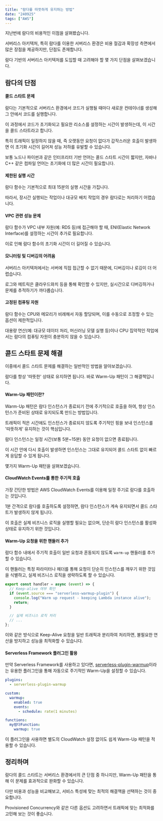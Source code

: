 ```yaml
---
title: "람다를 따뜻하게 유지하는 방법"
date: "240925"
tags: ["AWS"]
---
```


지난번에 람다의 비용적인 이점을 살펴봤습니다.

서버리스 아키텍처, 특히 람다를 이용한 서버리스 환경은 비용 절감과 확장성 측면에서 많은 장점을 제공하지만, 단점도 존재합니다.

람다 기반의 서버리스 아키텍처를 도입할 때 고려해야 할 몇 가지 단점을 살펴보겠습니다.

## 람다의 단점

#### 콜드 스타트 문제

람다는 기본적으로 서버리스 환경에서 코드가 실행될 때마다 새로운 컨테이너를 생성해 그 안에서 코드를 실행합니다.

이 과정에서 코드가 초기화되고 필요한 리소스를 설정하는 시간이 발생하는데, 이 시간을 콜드 스타트라고 합니다.

특히 트래픽이 일정하지 않을 때, 즉 오랫동안 요청이 없다가 갑작스러운 호출이 발생하면 이 초기화 시간이 길어져 성능 저하를 유발할 수 있습니다.

보통 노드나 파이썬과 같은 인터프리터 기반 언어는 콜드 스타트 시간이 짧지만, 자바나 C++ 같은 컴파일 언어는 초기화에 더 많은 시간이 필요합니다.

#### 제한된 실행 시간

람다 함수는 기본적으로 최대 15분의 실행 시간을 가집니다.

따라서, 장시간 실행되는 작업이나 대규모 배치 작업의 경우 람다로는 처리하기 어렵습니다.

#### VPC 관련 성능 문제

람다 함수가 VPC 내부 자원(예: RDS 등)에 접근해야 할 때, ENI(Elastic Network Interface)를 설정하는 시간이 추가로 필요합니다.

이로 인해 람다 함수의 초기화 시간이 더 길어질 수 있습니다.

#### 모니터링 및 디버깅의 어려움

서버리스 아키텍처에서는 서버에 직접 접근할 수 없기 때문에, 디버깅이나 로깅이 더 어렵습니다.

로그와 메트릭은 클라우드와치 등을 통해 확인할 수 있지만, 실시간으로 디버깅하거나 문제를 추적하기가 까다롭습니다.

#### 고정된 컴퓨팅 자원

람다 함수는 CPU와 메모리가 비례해서 자동 할당되며, 이를 수동으로 조정할 수 있는 옵션이 제한적입니다.

대용량 연산(예: 대규모 데이터 처리, 머신러닝 모델 실행 등)이나 CPU 집약적인 작업에서는 람다의 컴퓨팅 자원이 충분하지 않을 수 있습니다.

## 콛드 스타트 문제 해결

이중에서 콜드 스타트 문제를 해결하는 일반적인 방법을 알아보겠습니다.

람다를 항상 '따뜻한' 상태로 유지하면 됩니다. 바로 Warm-Up 패턴이 그 해결책입니다.

#### Warm-Up 패턴이란?

Warm-Up 패턴은 람다 인스턴스가 종료되기 전에 주기적으로 호출을 하여, 항상 인스턴스가 준비된 상태로 유지되도록 만드는 방법입니다.

트래픽이 적은 시간에도 인스턴스가 종료되지 않도록 주기적인 핑을 보내 인스턴스를 '따뜻하게' 유지하는 것이 핵심입니다.

람다 인스턴스는 일정 시간(보통 5분~15분) 동안 요청이 없으면 종료됩니다.

이 시간 안에 다시 호출이 발생하면 인스턴스는 그대로 유지되어 콜드 스타트 없이 빠르게 응답할 수 있게 됩니다.

몇가지 Warm-Up 패턴을 살펴보겠습니다.

#### CloudWatch Events를 통한 주기적 호출

가장 간단한 방법은 AWS CloudWatch Events를 이용해 일정 주기로 람다를 호출하는 것입니다.

1분 간격으로 람다를 호출하도록 설정하면, 람다 인스턴스가 계속 유지되면서 콜드 스타트가 발생하지 않게 됩니다.

이 호출은 실제 비즈니스 로직을 실행할 필요는 없으며, 단순히 람다 인스턴스를 활성화 상태로 유지하기 위한 것입니다.

#### Warm-Up 요청을 위한 핸들러 추가

람다 함수 내에서 주기적 호출이 일반 요청과 혼동되지 않도록 `warm-up` 핸들러를 추가할 수 있습니다.

이 핸들러는 특정 파라미터나 헤더를 통해 요청이 단순히 인스턴스를 깨우기 위한 것임을 식별하고, 실제 비즈니스 로직을 생략하도록 할 수 있습니다.

```typescript
export const handler = async (event) => {
  // Keep-alive 여부 확인
  if (event.source === "serverless-warmup-plugin") {
    console.log("Warm up request - keeping Lambda instance alive");
    return;
  }

  // 실제 비즈니스 로직 처리
  // ...
};
```

이와 같은 방식으로 Keep-Alive 요청을 일반 트래픽과 분리하여 처리하면, 불필요한 연산을 방지하고 성능을 최적화할 수 있습니다.

#### Serverless Framework 플러그인 활용

만약 Serverless Framework를 사용하고 있다면, [serverless-plugin-warmup](https://github.com/FidelLimited/serverless-plugin-warmup)이라는 유용한 플러그인을 통해 자동으로 주기적인 Warm-Up을 설정할 수 있습니다.

```yaml
plugins:
  - serverless-plugin-warmup

custom:
  warmup:
    enabled: true
    events:
      - schedule: rate(1 minutes)

functions:
  my람다Function:
    warmup: true
```

이 플러그인을 사용하면 별도의 CloudWatch 설정 없이도 쉽게 Warm-Up 패턴을 적용할 수 있습니다.

## 정리하며

람다의 콜드 스타트는 서버리스 환경에서의 큰 단점 중 하나지만, Warm-Up 패턴을 통해 이 문제를 효과적으로 완화할 수 있습니다.

다만 비용과 성능을 비교해보고, 서비스 특성에 맞는 최적의 해결책을 선택하는 것이 중요합니다.

Provisioned Concurrency와 같은 다른 옵션도 고려하면서 트래픽에 맞는 최적화를 고민해 보는 것이 좋습니다.

